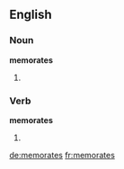 ==English==

===Noun===
'''memorates'''

# {{plural of|memorate}}
===Verb===
'''memorates'''

# {{third-person singular of|memorate}}

[[de:memorates]]
[[fr:memorates]]
